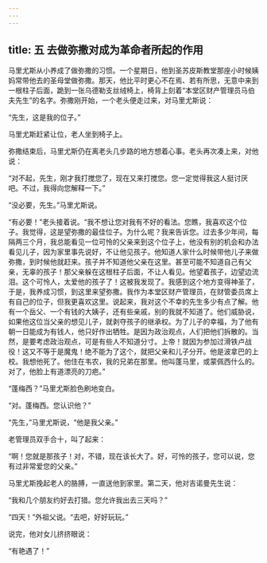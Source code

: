 ```yaml
---
---
---
```

title: 五 去做弥撒对成为革命者所起的作用
---




马里尤斯从小养成了做弥撒的习惯。一个星期日，他到圣苏皮斯教堂那座小时候姨妈常带他去的圣母堂做弥撒。那天，他比平时更心不在焉、若有所思，无意中来到一根柱子后面，跪到一张乌德勒支丝绒椅上，椅背上刻着“本堂区财产管理员马伯夫先生”的名字。弥撒刚开始，一个老头便走过来，对马里尤斯说：

“先生，这是我的位子。”

马里尤斯赶紧让位，老人坐到椅子上。

弥撒结束后，马里尤斯仍在离老头几步路的地方想着心事。老头再次凑上来，对他说：

“对不起，先生，刚才我打搅您了，现在又来打搅您。您一定觉得我这人挺讨厌吧。不过，我得向您解释一下。”

“没必要，先生。”马里尤斯说。

“有必要！”老头接着说。“我不想让您对我有不好的看法。您瞧，我喜欢这个位子。我觉得，这是望弥撒的最佳位子。为什么呢？我来告诉您。过去多少年间，每隔两三个月，我总能看见一位可怜的父亲来到这个位子上，他没有别的机会和办法看见儿子，因为家里事先说好，不让他见孩子。他知道人家什么时候带他儿子来做弥撒，到时候他就赶来。孩子并不知道他父亲在这里。甚至可能不知道自己有父亲，无辜的孩子！那父亲躲在这根柱子后面，不让人看见。他望着孩子，边望边流泪。这个可怜人，太爱他的孩子了！这被我发现了。我感到这个地方变得神圣了，于是，我养成习惯，到这里来望弥撒。我作为本堂区财产管理员，在财管委员席上有自己的位子，但我更喜欢这里。说起来，我对这个不幸的先生多少有点了解。他有一个岳父、一个有钱的大姨子，还有些亲戚，别的我就不知道了。他们威胁说，如果他这位当父亲的想见儿子，就剥夺孩子的继承权。为了儿子的幸福，为了他有朝一日能成为有钱人，他只好作出牺牲。是因为政治观点，人们把他们拆散的。当然，是要考虑政治观点，可是有些人不知道分寸。上帝！就因为参加过滑铁卢战役！这又不等于是魔鬼！绝不能为了这个，就把父亲和儿子分开。他是波拿巴的上校。我想他死了。他住在韦农，我的兄弟在那里。他叫蓬马里，或蒙佩西什么的。对了，他脸上有道漂亮的刀疤。”

“蓬梅西？”马里尤斯脸色刷地变白。

“对。蓬梅西。您认识他？”

“先生，”马里尤斯说，“他是我父亲。”

老管理员双手合十，叫了起来：

“啊！您就是那孩子！对，不错，现在该长大了。好，可怜的孩子，您可以说，您有过非常爱您的父亲。”

马里尤斯挽起老人的胳膊，一直送他到家里。第二天，他对吉诺曼先生说：

“我和几个朋友约好去打猎。您允许我出去三天吗？”

“四天！”外祖父说。“去吧，好好玩玩。”

说完，他对女儿挤挤眼说：

“有艳遇了！”